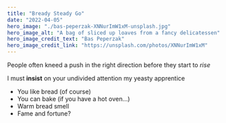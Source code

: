 ```yaml
---
title: "Bready Steady Go"
date: "2022-04-05"
hero_image: "./bas-peperzak-XNNurImW1xM-unsplash.jpg"
hero_image_alt: "A bag of sliced up loaves from a fancy delicatessen"
hero_image_credit_text: "Bas Peperzak"
hero_image_credit_link: "https://unsplash.com/photos/XNNurImW1xM"
---
```


People often kneed a push in the right direction before they start to *rise*

I must **insist** on your undivided attention my yeasty apprentice

* You like bread (of course)
* You can bake (if you have a hot oven...)
* Warm bread smell
* Fame and fortune?
